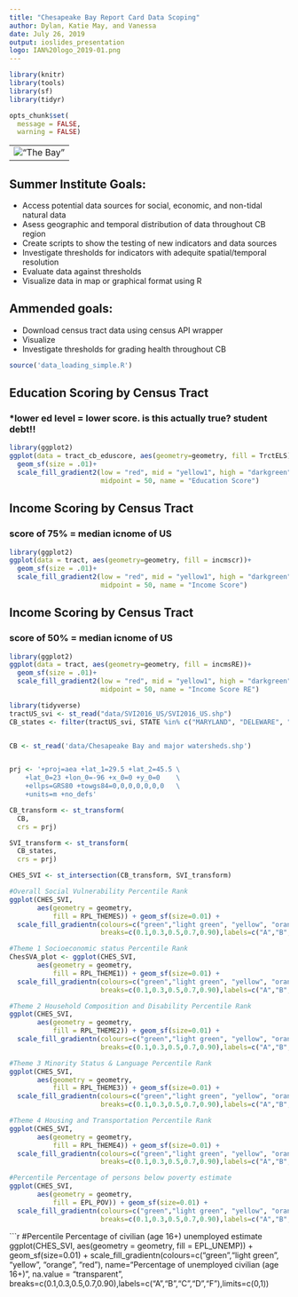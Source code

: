 ```yaml
---
title: "Chesapeake Bay Report Card Data Scoping"
author: Dylan, Katie May, and Vanessa
date: July 26, 2019
output: ioslides_presentation
logo: IAN%20logo_2019-01.png
---
```

```r
library(knitr)
library(tools)
library(sf)
library(tidyr)

opts_chunk$set(
  message = FALSE,
  warning = FALSE)

```
---
!["The Bay"](ChesBay_SummerInstitute_files/DSC09199.jpg)
---
## Summer Institute Goals:

- Access potential data sources for social, economic, and non-tidal natural data 
- Asess geographic and temporal distribution of data throughout CB region
- Create scripts to show the testing of new indicators and data sources
- Investigate thresholds for indicators with adequite spatial/temporal resolution
- Evaluate data against thresholds 
- Visualize data in map or graphical format using R 

## Ammended goals:
- Download census tract data using census API wrapper
- Visualize
- Investigate thresholds for grading health throughout CB
```r
source('data_loading_simple.R')

```
## Education Scoring by Census Tract 
### *lower ed level = lower score. is this actually true? student debt!!
```r
library(ggplot2)
ggplot(data = tract_cb_eduscore, aes(geometry=geometry, fill = TrctELS))+
  geom_sf(size = .01)+
  scale_fill_gradient2(low = "red", mid = "yellow1", high = "darkgreen", 
                       midpoint = 50, name = "Education Score")
```
## Income Scoring by Census Tract 
### score of 75% = median icnome of US
```r
library(ggplot2)
ggplot(data = tract, aes(geometry=geometry, fill = incmscr))+
  geom_sf(size = .01)+
  scale_fill_gradient2(low = "red", mid = "yellow1", high = "darkgreen", 
                       midpoint = 50, name = "Income Score")
```
## Income Scoring by Census Tract 
### score of 50% = median icnome of US
```r
library(ggplot2)
ggplot(data = tract, aes(geometry=geometry, fill = incmsRE))+
  geom_sf(size = .01)+
  scale_fill_gradient2(low = "red", mid = "yellow1", high = "darkgreen", 
                       midpoint = 50, name = "Income Score RE")
```


```r
library(tidyverse)
tractUS_svi <- st_read("data/SVI2016_US/SVI2016_US.shp")
CB_states <- filter(tractUS_svi, STATE %in% c("MARYLAND", "DELEWARE", "NEW YORK", "VIRGINIA", "WEST VIRGINIA", "PENNSYLVANIA", "DISTRICTOFCOLUMBIA"))


CB <- st_read('data/Chesapeake Bay and major watersheds.shp')


prj <- '+proj=aea +lat_1=29.5 +lat_2=45.5 \
    +lat_0=23 +lon_0=-96 +x_0=0 +y_0=0    \
    +ellps=GRS80 +towgs84=0,0,0,0,0,0,0   \
    +units=m +no_defs'

CB_transform <- st_transform(
  CB,
  crs = prj)

SVI_transform <- st_transform(
  CB_states,
  crs = prj)

CHES_SVI <- st_intersection(CB_transform, SVI_transform)

```

```r
#Overall Social Vulnerability Percentile Rank
ggplot(CHES_SVI, 
       aes(geometry = geometry,
           fill = RPL_THEMES)) + geom_sf(size=0.01) + 
  scale_fill_gradientn(colours=c("green","light green", "yellow", "orange", "red"), name="Overall Social Vulnerability", na.value = "transparent",
                       breaks=c(0.1,0.3,0.5,0.7,0.90),labels=c("A","B","C","D","F"),limits=c(0,1))

```

```r
#Theme 1 Socioeconomic status Percentile Rank
ChesSVA_plot <- ggplot(CHES_SVI, 
       aes(geometry = geometry,
           fill = RPL_THEME1)) + geom_sf(size=0.01) + 
  scale_fill_gradientn(colours=c("green","light green", "yellow", "orange", "red"), name="Socioeconomic status", na.value = "transparent",
                       breaks=c(0.1,0.3,0.5,0.7,0.90),labels=c("A","B","C","D","F"),limits=c(0,1))
```

```r
#Theme 2 Household Composition and Disability Percentile Rank
ggplot(CHES_SVI, 
       aes(geometry = geometry,
           fill = RPL_THEME2)) + geom_sf(size=0.01) + 
  scale_fill_gradientn(colours=c("green","light green", "yellow", "orange", "red"), name="Household Composition & Disability", na.value = "transparent",
                       breaks=c(0.1,0.3,0.5,0.7,0.90),labels=c("A","B","C","D","F"),limits=c(0,1))
```

```r
#Theme 3 Minority Status & Language Percentile Rank
ggplot(CHES_SVI, 
       aes(geometry = geometry,
           fill = RPL_THEME3)) + geom_sf(size=0.01) + 
  scale_fill_gradientn(colours=c("green","light green", "yellow", "orange", "red"), name="Minority Status & Language", na.value = "transparent",
                       breaks=c(0.1,0.3,0.5,0.7,0.90),labels=c("A","B","C","D","F"),limits=c(0,1))
```

```r
#Theme 4 Housing and Transportation Percentile Rank
ggplot(CHES_SVI, 
       aes(geometry = geometry,
           fill = RPL_THEME4)) + geom_sf(size=0.01) + 
  scale_fill_gradientn(colours=c("green","light green", "yellow", "orange", "red"), name="Housing & Transportation", na.value = "transparent",
                       breaks=c(0.1,0.3,0.5,0.7,0.90),labels=c("A","B","C","D","F"),limits=c(0,1))
```

```r
#Percentile Percentage of persons below poverty estimate
ggplot(CHES_SVI, 
       aes(geometry = geometry,
           fill = EPL_POV)) + geom_sf(size=0.01) + 
  scale_fill_gradientn(colours=c("green","light green", "yellow", "orange", "red"), name="Percentage of persons below poverty", na.value = "transparent",
                       breaks=c(0.1,0.3,0.5,0.7,0.90),labels=c("A","B","C","D","F"),limits=c(0,1))
```

```r
#Percentile Percentage of civilian (age 16+) unemployed estimate
ggplot(CHES_SVI, 
       aes(geometry = geometry,
           fill = EPL_UNEMP)) + geom_sf(size=0.01) + 
  scale_fill_gradientn(colours=c("green","light green", "yellow", "orange", "red"), name="Percentage of unemployed civilian (age 16+)", na.value = "transparent",
                       breaks=c(0.1,0.3,0.5,0.7,0.90),labels=c("A","B","C","D","F"),limits=c(0,1))